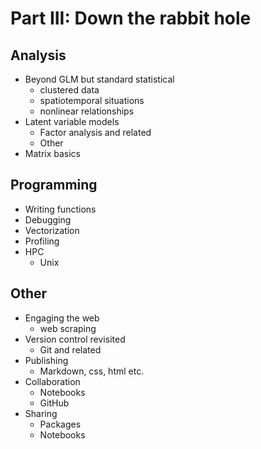 # Part III: Down the rabbit hole


## Analysis

- Beyond GLM but standard statistical
    - clustered data
    - spatiotemporal situations
    - nonlinear relationships

- Latent variable models
    - Factor analysis and related
    - Other

- Matrix basics

## Programming

- Writing functions
- Debugging
- Vectorization
- Profiling
- HPC
    - Unix


## Other

- Engaging the web
    - web scraping

- Version control revisited
    - Git and related

- Publishing
    - Markdown, css, html etc.
    
- Collaboration
    - Notebooks
    - GitHub
    
- Sharing
  - Packages
  - Notebooks